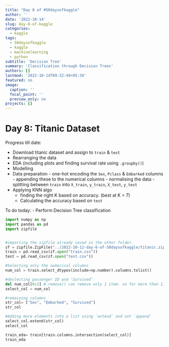 ```yaml
---
title: "Day 8 of #50daysofkaggle"
author: ''
date: '2022-10-14'
slug: day-8-of-kaggle
categories:
  - kaggle
tags:
  - 50daysofkaggle
  - kaggle
  - machinelearning
  - python
subtitle: 'Decision Tree'
summary: 'Classification through Decision Trees'
authors: []
lastmod: '2022-10-14T09:32:49+05:30'
featured: no
image:
  caption: ''
  focal_point: ''
  preview_only: no
projects: []
---
```


# Day 8: Titanic Dataset


Progress till date:

-   Download titanic dataset and assign to `train` & `test`
-   Rearranging the data
-   EDA (including plots and finding survival rate using `.groupby()`)
-   Modelling
  -  Data preparation
    -  one-hot encoding the `Sex`, `Pclass` & `Embarked` columns
    -  appending these to the numerical columns
    -  normalising the data
    -  splitting between `train` into `X_train`, `y_train`, `X_test`, `y_test`
  - Applying KNN algo
    -  finding the right K based on accuracy. (best at K = 7)
    -  Calculating the accuracy based on `test`
    
To do today:
- Perform Decision Tree classification

```python
import numpy as np
import pandas as pd
import zipfile


#importing the zipfile already saved in the other folder. 
zf = zipfile.ZipFile("../2022-10-12-day-6-of-50daysofkaggle/titanic.zip")
train = pd.read_csv(zf.open("train.csv"))
test = pd.read_csv(zf.open("test.csv"))

#Selecting only the numerical columns
num_col = train.select_dtypes(include=np.number).columns.tolist()

#deslecting passenger ID and 'Survived' 
del num_col[0:2] #.remove() can remove only 1 item. so for more than 1, use for loop 
select_col = num_col

#remaining columns
str_col= ["Sex", "Embarked", "Survived"]
str_col

#Adding more elements into a list using `extend` and not `append`
select_col.extend(str_col)
select_col

train_eda= train[train.columns.intersection(select_col)]
train_eda
```

